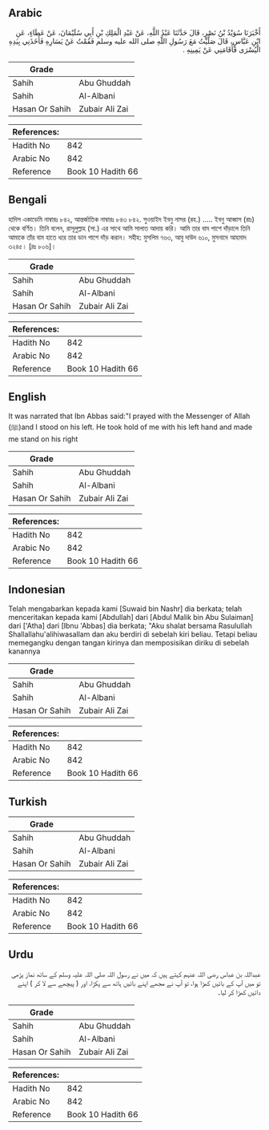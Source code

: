 ## Arabic


<div dir="rtl" lang="ar" style={{fontSize:'larger',backgroundColor:'#f8f9fa',padding:20}}>
أَخْبَرَنَا سُوَيْدُ بْنُ نَصْرٍ، قَالَ حَدَّثَنَا عَبْدُ اللَّهِ، عَنْ عَبْدِ الْمَلِكِ بْنِ أَبِي سُلَيْمَانَ، عَنْ عَطَاءٍ، عَنِ ابْنِ عَبَّاسٍ، قَالَ صَلَّيْتُ مَعَ رَسُولِ اللَّهِ صلى الله عليه وسلم فَقُمْتُ عَنْ يَسَارِهِ فَأَخَذَنِي بِيَدِهِ الْيُسْرَى فَأَقَامَنِي عَنْ يَمِينِهِ ‏.‏
</div>
<div style={{backgroundColor:'#f8f9fa',padding:20, marginBottom: 10}}><table> <thead> <tr> <th>Grade</th> <th></th> </tr> </thead> <tbody> <tr><td>Sahih</td><td>Abu Ghuddah</td></tr><tr><td>Sahih</td><td>Al-Albani</td></tr><tr><td>Hasan Or Sahih</td><td>Zubair Ali Zai</td></tr></tbody></table><table> <thead> <tr> <th>References:</th> <th></th> </tr> </thead> <tbody><tr><td>Hadith No</td><td>842</td></tr><tr><td>Arabic No</td><td>842</td></tr><tr><td>Reference</td><td>Book 10 Hadith 66</td></tr></tbody></table></div>

## Bengali


<div dir="ltr" lang="bn" style={{fontSize:'larger',backgroundColor:'#f8f9fa',padding:20}}>
হাদিস একাডেমি নাম্বারঃ ৮৪২, আন্তর্জাতিক নাম্বারঃ ৮৪৩ ৮৪২. সুওয়াইদ ইবনু নাসর (রহ.) ..... ইবনু আব্বাস (রাঃ) থেকে বর্ণিত। তিনি বলেন, রাসূলুল্লাহ (সা.) এর সাথে আমি সালাত আদায় করি। আমি তার বাম পাশে দাঁড়ালে তিনি আমাকে তাঁর বাম হাতে ধরে তার ডান পাশে দাঁড় করান। সহীহ: মুসলিম ৭৬৩, আবু দাউদ ৬১০, মুসনাদে আহমাদ ৩২৪৫। [দ্রঃ ৮০৬]।
</div>
<div style={{backgroundColor:'#f8f9fa',padding:20, marginBottom: 10}}><table> <thead> <tr> <th>Grade</th> <th></th> </tr> </thead> <tbody> <tr><td>Sahih</td><td>Abu Ghuddah</td></tr><tr><td>Sahih</td><td>Al-Albani</td></tr><tr><td>Hasan Or Sahih</td><td>Zubair Ali Zai</td></tr></tbody></table><table> <thead> <tr> <th>References:</th> <th></th> </tr> </thead> <tbody><tr><td>Hadith No</td><td>842</td></tr><tr><td>Arabic No</td><td>842</td></tr><tr><td>Reference</td><td>Book 10 Hadith 66</td></tr></tbody></table></div>

## English


<div dir="ltr" lang="en" style={{fontSize:'larger',backgroundColor:'#f8f9fa',padding:20}}>
It was narrated that Ibn Abbas said:"I prayed with the Messenger of Allah (ﷺ)and I stood on his left. He took hold of me with his left hand and made me stand on his right
</div>
<div style={{backgroundColor:'#f8f9fa',padding:20, marginBottom: 10}}><table> <thead> <tr> <th>Grade</th> <th></th> </tr> </thead> <tbody> <tr><td>Sahih</td><td>Abu Ghuddah</td></tr><tr><td>Sahih</td><td>Al-Albani</td></tr><tr><td>Hasan Or Sahih</td><td>Zubair Ali Zai</td></tr></tbody></table><table> <thead> <tr> <th>References:</th> <th></th> </tr> </thead> <tbody><tr><td>Hadith No</td><td>842</td></tr><tr><td>Arabic No</td><td>842</td></tr><tr><td>Reference</td><td>Book 10 Hadith 66</td></tr></tbody></table></div>

## Indonesian


<div dir="ltr" lang="id" style={{fontSize:'larger',backgroundColor:'#f8f9fa',padding:20}}>
Telah mengabarkan kepada kami [Suwaid bin Nashr] dia berkata; telah menceritakan kepada kami [Abdullah] dari [Abdul Malik bin Abu Sulaiman] dari ['Atha] dari [Ibnu 'Abbas] dia berkata; "Aku shalat bersama Rasulullah Shallallahu'alihiwasallam dan aku berdiri di sebelah kiri beliau. Tetapi beliau memegangku dengan tangan kirinya dan memposisikan diriku di sebelah kanannya
</div>
<div style={{backgroundColor:'#f8f9fa',padding:20, marginBottom: 10}}><table> <thead> <tr> <th>Grade</th> <th></th> </tr> </thead> <tbody> <tr><td>Sahih</td><td>Abu Ghuddah</td></tr><tr><td>Sahih</td><td>Al-Albani</td></tr><tr><td>Hasan Or Sahih</td><td>Zubair Ali Zai</td></tr></tbody></table><table> <thead> <tr> <th>References:</th> <th></th> </tr> </thead> <tbody><tr><td>Hadith No</td><td>842</td></tr><tr><td>Arabic No</td><td>842</td></tr><tr><td>Reference</td><td>Book 10 Hadith 66</td></tr></tbody></table></div>

## Turkish


<div dir="ltr" lang="tr" style={{fontSize:'larger',backgroundColor:'#f8f9fa',padding:20}}>

</div>
<div style={{backgroundColor:'#f8f9fa',padding:20, marginBottom: 10}}><table> <thead> <tr> <th>Grade</th> <th></th> </tr> </thead> <tbody> <tr><td>Sahih</td><td>Abu Ghuddah</td></tr><tr><td>Sahih</td><td>Al-Albani</td></tr><tr><td>Hasan Or Sahih</td><td>Zubair Ali Zai</td></tr></tbody></table><table> <thead> <tr> <th>References:</th> <th></th> </tr> </thead> <tbody><tr><td>Hadith No</td><td>842</td></tr><tr><td>Arabic No</td><td>842</td></tr><tr><td>Reference</td><td>Book 10 Hadith 66</td></tr></tbody></table></div>

## Urdu


<div dir="rtl" lang="ur" style={{fontSize:'larger',backgroundColor:'#f8f9fa',padding:20}}>
عبداللہ بن عباس رضی اللہ عنہم کہتے ہیں کہ میں نے رسول اللہ صلی اللہ علیہ وسلم کے ساتھ نماز پڑھی تو میں آپ کے بائیں کھڑا ہوا، تو آپ نے مجھے اپنے بائیں ہاتھ سے پکڑا، اور ( پیچھے سے لا کر ) اپنے دائیں کھڑا کر لیا۔
</div>
<div style={{backgroundColor:'#f8f9fa',padding:20, marginBottom: 10}}><table> <thead> <tr> <th>Grade</th> <th></th> </tr> </thead> <tbody> <tr><td>Sahih</td><td>Abu Ghuddah</td></tr><tr><td>Sahih</td><td>Al-Albani</td></tr><tr><td>Hasan Or Sahih</td><td>Zubair Ali Zai</td></tr></tbody></table><table> <thead> <tr> <th>References:</th> <th></th> </tr> </thead> <tbody><tr><td>Hadith No</td><td>842</td></tr><tr><td>Arabic No</td><td>842</td></tr><tr><td>Reference</td><td>Book 10 Hadith 66</td></tr></tbody></table></div>